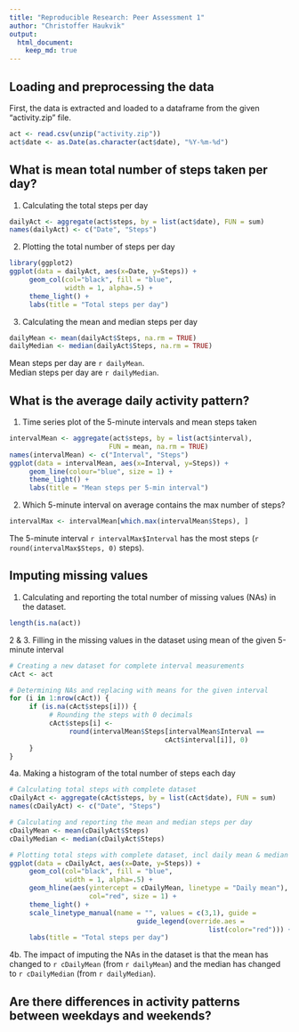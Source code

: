 ```yaml
---
title: "Reproducible Research: Peer Assessment 1"
author: "Christoffer Haukvik"
output: 
  html_document: 
    keep_md: true
---
```



## Loading and preprocessing the data
First, the data is extracted and loaded to a dataframe from the given "activity.zip" file.
```r
act <- read.csv(unzip("activity.zip"))
act$date <- as.Date(as.character(act$date), "%Y-%m-%d")

```


## What is mean total number of steps taken per day?

1. Calculating the total steps per day
```r
dailyAct <- aggregate(act$steps, by = list(act$date), FUN = sum)
names(dailyAct) <- c("Date", "Steps")

```

2. Plotting the total number of steps per day
```r
library(ggplot2)
ggplot(data = dailyAct, aes(x=Date, y=Steps)) +
     geom_col(col="black", fill = "blue", 
              width = 1, alpha=.5) +
     theme_light() +
     labs(title = "Total steps per day")
```

3. Calculating the mean and median steps per day
```r
dailyMean <- mean(dailyAct$Steps, na.rm = TRUE)
dailyMedian <- median(dailyAct$Steps, na.rm = TRUE)

```
Mean steps per day are `r dailyMean`.  
Median steps per day are `r dailyMedian`.

## What is the average daily activity pattern?

1. Time series plot of the 5-minute intervals and mean steps taken
```r
intervalMean <- aggregate(act$steps, by = list(act$interval), 
                         FUN = mean, na.rm = TRUE)
names(intervalMean) <- c("Interval", "Steps")
ggplot(data = intervalMean, aes(x=Interval, y=Steps)) +
     geom_line(colour="blue", size = 1) +
     theme_light() + 
     labs(title = "Mean steps per 5-min interval")

```

2. Which 5-minute interval on average contains the max number of steps?
```r
intervalMax <- intervalMean[which.max(intervalMean$Steps), ]
```
The 5-minute interval `r intervalMax$Interval` has the most steps (`r round(intervalMax$Steps, 0)` steps).

## Imputing missing values
1. Calculating and reporting the total number of missing values (NAs) in the dataset.
```r
length(is.na(act))

```

2 & 3. Filling in the missing values in the dataset using mean of the given 5-minute interval
```r
# Creating a new dataset for complete interval measurements
cAct <- act

# Determining NAs and replacing with means for the given interval
for (i in 1:nrow(cAct)) {
     if (is.na(cAct$steps[i])) {
          # Rounding the steps with 0 decimals
          cAct$steps[i] <- 
               round(intervalMean$Steps[intervalMean$Interval == 
                                       cAct$interval[i]], 0)
     }
}

```

4a. Making a histogram of the total number of steps each day

```r
# Calculating total steps with complete dataset
cDailyAct <- aggregate(cAct$steps, by = list(cAct$date), FUN = sum)
names(cDailyAct) <- c("Date", "Steps")

# Calculating and reporting the mean and median steps per day
cDailyMean <- mean(cDailyAct$Steps)
cDailyMedian <- median(cDailyAct$Steps)

# Plotting total steps with complete dataset, incl daily mean & median
ggplot(data = cDailyAct, aes(x=Date, y=Steps)) +
     geom_col(col="black", fill = "blue", 
              width = 1, alpha=.5) +
     geom_hline(aes(yintercept = cDailyMean, linetype = "Daily mean"), 
                    col="red", size = 1) +
     theme_light() +
     scale_linetype_manual(name = "", values = c(3,1), guide =
                                guide_legend(override.aes =
                                                  list(color="red"))) +
     labs(title = "Total steps per day")
```

4b. The impact of imputing the NAs in the dataset is that the mean has changed to `r cDailyMean` (from `r dailyMean`) and the median has changed to `r cDailyMedian` (from `r dailyMedian`).

## Are there differences in activity patterns between weekdays and weekends?
